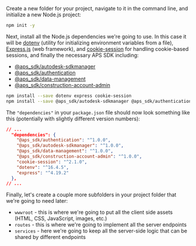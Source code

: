 Create a new folder for your project, navigate to it in the command line,
and initialize a new Node.js project:

```bash
npm init -y
```

Next, install all the Node.js dependencies we're going to use. In this case it will be [dotenv](https://www.npmjs.com/package/dotenv)
(utility for initializing environment variables from a file), [Express.js](https://expressjs.com) (web framework),
and [cookie-session](https://www.npmjs.com/package/cookie-session) for handling cookie-based sessions, and finally the necessary APS SDK including:
- [@aps_sdk/autodesk-sdkmanager](https://www.npmjs.com/package/@aps_sdk/autodesk-sdkmanager)
- [@aps_sdk/authentication](https://www.npmjs.com/package/@aps_sdk/authentication)
- [@aps_sdk/data-management](https://www.npmjs.com/package/@aps_sdk/data-management)
- [@aps_sdk/construction-account-admin](https://www.npmjs.com/package/@aps_sdk/construction-account-admin)

```bash
npm install --save dotenv express cookie-session 
npm install --save @aps_sdk/autodesk-sdkmanager @aps_sdk/authentication @aps_sdk/data-management @aps_sdk/construction-account-admin
```

The `"dependencies"` in your `package.json` file should now look something like this
(potentially with slightly different version numbers):

```json
// ...
  "dependencies": {
    "@aps_sdk/authentication": "^1.0.0",
    "@aps_sdk/autodesk-sdkmanager": "^1.0.0",
    "@aps_sdk/data-management": "^1.0.0",
    "@aps_sdk/construction-account-admin": "^1.0.0",
    "cookie-session": "^2.1.0",
    "dotenv": "^16.4.5",
    "express": "^4.19.2"
  },
// ...
```

Finally, let's create a couple more subfolders in your project folder that we're going to need later:

- `wwwroot` - this is where we're going to put all the client side assets (HTML, CSS, JavaScript, images, etc.)
- `routes` - this is where we're going to implement all the server endpoints
- `services` - here we're going to keep all the server-side logic that can be shared by different endpoints
